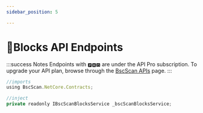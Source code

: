 ```yaml
---
sidebar_position: 5

---
```


# 🎯Blocks API Endpoints

:::success Notes
Endpoints with `🅿🆁🅾` are under the API Pro subscription. To upgrade your API plan, browse through the [BscScan APIs](https://bscscan.com/s_checkout) page.
:::

```jsx
//imports
using BscScan.NetCore.Contracts;

//inject
private readonly IBscScanBlocksService _bscScanBlocksService;
```